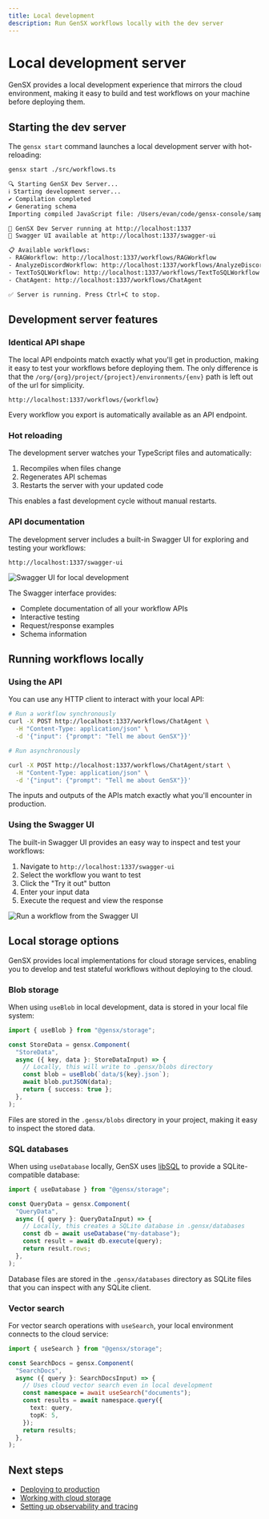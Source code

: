 ```yaml
---
title: Local development
description: Run GenSX workflows locally with the dev server
---
```


# Local development server

GenSX provides a local development experience that mirrors the cloud environment, making it easy to build and test workflows on your machine before deploying them.

## Starting the dev server

The `gensx start` command launches a local development server with hot-reloading:

```bash
gensx start ./src/workflows.ts
```

```bash
🔍 Starting GenSX Dev Server...
ℹ Starting development server...
✔ Compilation completed
✔ Generating schema
Importing compiled JavaScript file: /Users/evan/code/gensx-console/samples/support-tools/dist/src/workflows.js

🚀 GenSX Dev Server running at http://localhost:1337
🧪 Swagger UI available at http://localhost:1337/swagger-ui

📋 Available workflows:
- RAGWorkflow: http://localhost:1337/workflows/RAGWorkflow
- AnalyzeDiscordWorkflow: http://localhost:1337/workflows/AnalyzeDiscordWorkflow
- TextToSQLWorkflow: http://localhost:1337/workflows/TextToSQLWorkflow
- ChatAgent: http://localhost:1337/workflows/ChatAgent

✅ Server is running. Press Ctrl+C to stop.
```

## Development server features

### Identical API shape

The local API endpoints match exactly what you'll get in production, making it easy to test your workflows before deploying them. The only difference is that the `/org/{org}/project/{project}/environments/{env}` path is left out of the url for simplicity.

```
http://localhost:1337/workflows/{workflow}
```

Every workflow you export is automatically available as an API endpoint.

### Hot reloading

The development server watches your TypeScript files and automatically:

1. Recompiles when files change
2. Regenerates API schemas
3. Restarts the server with your updated code

This enables a fast development cycle without manual restarts.

### API documentation

The development server includes a built-in Swagger UI for exploring and testing your workflows:

```
http://localhost:1337/swagger-ui
```

![Swagger UI for local development](/cloud/local-swagger-ui.png)

The Swagger interface provides:

- Complete documentation of all your workflow APIs
- Interactive testing
- Request/response examples
- Schema information

## Running workflows locally

### Using the API

You can use any HTTP client to interact with your local API:

```bash
# Run a workflow synchronously
curl -X POST http://localhost:1337/workflows/ChatAgent \
  -H "Content-Type: application/json" \
  -d '{"input": {"prompt": "Tell me about GenSX"}}'

# Run asynchronously

curl -X POST http://localhost:1337/workflows/ChatAgent/start \
  -H "Content-Type: application/json" \
  -d '{"input": {"prompt": "Tell me about GenSX"}}'
```

The inputs and outputs of the APIs match exactly what you'll encounter in production.

### Using the Swagger UI

The built-in Swagger UI provides an easy way to inspect and test your workflows:

1. Navigate to `http://localhost:1337/swagger-ui`
2. Select the workflow you want to test
3. Click the "Try it out" button
4. Enter your input data
5. Execute the request and view the response

![Run a workflow from the Swagger UI](/cloud/swagger-execute.png)

## Local storage options

GenSX provides local implementations for cloud storage services, enabling you to develop and test stateful workflows without deploying to the cloud.

### Blob storage

When using `useBlob` in local development, data is stored in your local file system:

```ts
import { useBlob } from "@gensx/storage";

const StoreData = gensx.Component(
  "StoreData",
  async ({ key, data }: StoreDataInput) => {
    // Locally, this will write to .gensx/blobs directory
    const blob = useBlob(`data/${key}.json`);
    await blob.putJSON(data);
    return { success: true };
  },
);
```

Files are stored in the `.gensx/blobs` directory in your project, making it easy to inspect the stored data.

### SQL databases

When using `useDatabase` locally, GenSX uses [libSQL](https://github.com/libsql/libsql) to provide a SQLite-compatible database:

```ts
import { useDatabase } from "@gensx/storage";

const QueryData = gensx.Component(
  "QueryData",
  async ({ query }: QueryDataInput) => {
    // Locally, this creates a SQLite database in .gensx/databases
    const db = await useDatabase("my-database");
    const result = await db.execute(query);
    return result.rows;
  },
);
```

Database files are stored in the `.gensx/databases` directory as SQLite files that you can inspect with any SQLite client.

### Vector search

For vector search operations with `useSearch`, your local environment connects to the cloud service:

```ts
import { useSearch } from "@gensx/storage";

const SearchDocs = gensx.Component(
  "SearchDocs",
  async ({ query }: SearchDocsInput) => {
    // Uses cloud vector search even in local development
    const namespace = await useSearch("documents");
    const results = await namespace.query({
      text: query,
      topK: 5,
    });
    return results;
  },
);
```

## Next steps

- [Deploying to production](/docs/cloud/serverless-deployments)
- [Working with cloud storage](/docs/cloud/storage)
- [Setting up observability and tracing](/docs/cloud/observability)
